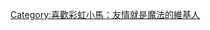 {{Userbox-2
  |border-c = #400040
  |border-s = 2
  |id1-c    = #FF00FF
  |id1-s    = 14
  |id1-fc   = #ffffff
  |id2-c    = #7777FF
  |id2-s    = 11
  |id2-fc   = #ffffff
  |info-c   = #800080
  |info-s   = 9
  |info-fc  = #FFFFFF
  |id1      = MLP<br>FiM
  |id2      = [[彩虹小馬：友情就是魔法影迷|<span style="color:white;">Brony</span>]]
  |info     = <div class="center">这个用户喜歡看<br>'''[[彩虹小馬：友情就是魔法|<span style="color:white;">-{zh-cn:小马宝莉：友谊就是魔法;zh-tw:彩虹小馬：友情就是魔法;zh-hk:小馬寶莉：友情就是魔法;}-</span>]]'''</div>
}}
[[Category:喜歡彩虹小馬：友情就是魔法的維基人]]